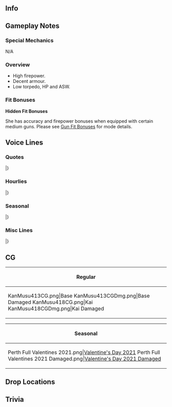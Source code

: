 ==Info==
{{KanmusuInfo|ID=413}}
{{KanmusuInfo|ID=418}}

==Gameplay Notes==
===Special Mechanics===
N/A

===Overview===
* High firepower.
* Decent armour.
* Low torpedo, HP and ASW.

===Fit Bonuses===
{{:{{BASEPAGENAME}}/Equipment Bonuses}}
{{clear}}

'''Hidden Fit Bonuses'''

She has accuracy and firepower bonuses when equipped with certain medium guns. Please see [[Gun Fit Bonuses]] for mode details.

==Voice Lines==
===Quotes===
{{ShipquoteHeader}}
{{ShipquoteKai
|scenario = Introduction
|origin = How are you? 私は、Perth級軽巡洋艦、Perth。HMAS Perth。イギリス生まれ、Australia育ちよ。
|translation = How are you? I'm the Perth-class light cruiser, Perth. The HMAS Perth. I was born in England and raised in Australia.<ref>She was originally a modified ''Leander''-class that was transferred to the Australian Navy.</ref>
}}
{{ShipquoteKai
|scenario = Introduction
|kai=true
|origin = How are you? Perth級軽巡洋艦、Perth。HMAS Perth、来たわ。Australia育ちの力はだてじゃない。さあ、始めましょうか？
|translation = How are you? I'm the Perth-class light cruiser, Perth. HMAS Perth is here. Don't underestimate my strength - I was raised in Australia. Well, shall we get started?
}}
{{ShipquoteKai
|scenario = Library
|origin = Perth級軽巡洋艦、Perth。英国生まれ、Australia育ちです。連合軍、ABDA艦隊の一翼として、南方作戦で、南下する日本艦隊を迎撃しました。重巡Houstonと共に、最後の一撃を図りましたが……守る気持ちは一緒です。
|translation = I'm the Perth-class light cruiser, Perth. I was born in England and raised in Australia. I was part of the Allied Forces' ABDA fleet when we were intercepted by the Japanese Navy heading South during the Southern Strategy. I fought to the last together with the heavy cruiser Houston... Our feelings of protecting each other were mutual.<ref>Both were sunk at the [https://en.wikipedia.org/wiki/Battle_of_Sunda_Strait Battle of Sunda Strait].</ref>
}}
{{ShipquoteKai
|scenario = Secretary 1
|origin = How are you?
|translation = How are you?
}}
{{ShipquoteKai
|scenario = Secretary 2
|origin = I'm good thanks. Yourself?
|translation = I'm good thanks. Yourself?
}}
{{ShipquoteKai
|scenario = Secretary 3
|origin = まあ、いいわ。そんなことより、作戦会議よ。いい？多国籍で構成する艦隊は、何よりその意思疎通は大切……で、提督、あなたちゃんと聞いてますか？
|translation = Well, that's fine. But first we should have a strategy meeting. Listen, for a multinational fleet, communication is the most important... Hey, Admiral, are you listening to me?
}}
{{ShipquoteKai
|scenario = Idle
|origin = Houston？どうした？…なに？ABDA Fleet作戦会議を？今、ここで？まあ、いいけど。ここで？
|translation = Houston? What's the matter? ...What? An ABDA Fleet strategy meeting? Here and now? Well, I don't mind. Right here?
}}
{{ShipquoteKai
|scenario = Secretary Married
|origin = How are you?…そうか。ならいい。私は問題ない。
|translation = How are you? ...Fair enough. That's good. I'm alright, thanks.
}}
{{ShipquoteKai
|scenario = Wedding
|origin = How’s it going? 提督、なにか？……これを私に？そ、そうか。積極検討をする。い…いや…し、します。
|translation = How's it going? Admiral, what is it? ...Is this for me? Re-really. I'll gladly consider it. N... No... I accept.
}}
{{ShipquoteKai
|scenario = Looking At Scores
|origin = Information?仕方ないわね。ここよ。
|translation = Information? That's necessary. Here you go.
}}
{{ShipquoteKai
|scenario = Joining A Fleet
|origin = Amphion…じゃない…Perth、軽巡Perth、出撃します。みんな、続いて。行くわ。
|translation = Amphion... No wait... Perth, light cruiser Perth, sortieing. Everyone, follow me. Let's go.<ref>She was originally built as the HMS ''Amphion''. She was renamed to ''Perth'' when she was transferred to the Australian Navy.</ref>
}}
{{ShipquoteKai
|scenario = Joining A Fleet
|kai=true
|origin = 軽巡Perth、出撃します。みんな、続いて。行くわ。
|translation = Light cruiser Perth, sortieing. Everyone, follow me. Let's go.
}}
{{ShipquoteKai
|scenario = Equipment 1
|origin = んー…まあ、ありかしらね。
|translation = Hmmm... Well, this'll do.
}}
{{ShipquoteKai
|scenario = Equipment 1
|kai=true
|origin = んー…まあ、あり…かしら。Thanks.
|translation = Hmmm... Well... this'll do. Thanks.
}}
{{ShipquoteKai
|scenario = Equipment 2
|origin =お礼は言っておくわ。Thanks。
|translation = Good on ya. Thanks.
}}
{{ShipquoteKai
|scenario = Equipment 2
|kai=true
|origin = なるほど。さすがね。
|translation = I see. Fair enough.
}}
{{ShipquoteKai
|scenario = Equipment 3
|origin = Could be better.
|translation = Could be better.
}}
{{ShipquoteKai
|scenario = Supply
|origin = Thanks。また出撃よ、今度こそ。
|translation = Thanks. I'll get them this time.
}}
{{ShipquoteKai
|scenario = Docking Minor
|origin = 少し下がるわ。仕方ないでしょう。
|translation = I'm stepping back a bit. What else can I do?
}}
{{ShipquoteKai
|scenario = Docking Major
|origin = だいぶやられたわ。この際、しっかり修理するから。
|translation = They really did a number on me. I'll go get this all fixed up right away.
}}
{{ShipquoteKai
|scenario = Construction
|origin = Completed.
|translation = Completed.
}}
{{ShipquoteKai
|scenario = Returning From Sortie
|origin = Fleet is back.
|translation = The fleet is back.
}}
{{ShipquoteKai
|scenario = Starting A Sortie
|origin = ABDA艦隊、軽巡Perth、抜錨。みんな、ついてらっしゃい。今度は負けないわ。
|translation = ABDA Fleet, light cruiser Perth, setting off. Everyone, follow me. I won't lose this time.
}}
{{ShipquoteKai
|scenario = Battle Start
|origin = Enemy in sight。始めましょうか？
|translation = Ememy in sight. Shall we get started?
}}
{{ShipquoteKai
|scenario = Attack
|origin = 逃がすな。打て！
|translation = You're not getting away. Fire!
}}
{{ShipquoteKai
|scenario = Air Battle/Daytime Spotting/Night Battle Attack
|origin = 今だ。打て！
|translation = Now. Fire!
}}
{{ShipquoteKai
|scenario = Night Battle
|origin = 艦隊は夜戦に移行する。敵の雷撃にも注意せよ。突撃！
|translation = The fleet is moving to night battle. Beware of enemy torpedoes. Charge!<ref>She was sunk by torpedoes during night battle.</ref>
}}
{{ShipquoteKai
|scenario = MVP
|origin = Couldn’t be better。まあ、そうなるわね。仕方ないわ。頂いておきます。
|translation = Couldn't be better. Well that's how it is. I'll have to accept this then.
}}
{{ShipquoteKai
|scenario = Minor Damage 1
|origin = ぐぅ！やるな.
|translation = Gah! Now you've done it.
}}
{{ShipquoteKai
|scenario = Minor Damage 2
|origin = やらせない！
|translation = Oh no you don't!
}}
{{ShipquoteKai
|scenario = Major Damage
|origin = あはぁーぐぅ！被弾？可燃物を投棄。消火を急げ。魚雷でも直撃しない限り、沈むものか！
|translation = Aaah, gah! I'm hit? Throw the inflammables overboard. Hurry with the fire fighting. I won't sink to anything less than a direct torpedo strike!
}}
{{ShipquoteKai
|scenario = Sunk
|origin = 直撃……私に……そうか…沈むのね。…別にいいわ。……けど、まだ大事なこと…言ってない……はぁ…提督、私…私…あなたに…
|translation = I've... taken a direct hit... I see... I'm sinking... I don't mind... But, there's something important... I haven't told you yet... Ahh... Admiral, I... I... 
}}
|} <references/>

{{clear}}

===Hourlies===
{{ShipquoteHeader | type = hourly}}
{{ShipquoteKai
|scenario = 00:00
|kai = true
|origin = 私、Perthが、あなたの秘書艦というわけね。了解よ。なに、その目？問題ないわ。見てなさい。
|translation = So I, Perth, will be your secretary ship? Understood. What's that look for? I'll be alright. Just watch.
}}
{{ShipquoteKai
|scenario = 01:00 
|kai = true
|origin = It's 1 o'clock.以上。
|translation = It's 1 o'clock. That is all.
}}
{{ShipquoteKai
|scenario = 02:00 
|kai = true
|origin = It's 2 o'clock.以上……なに？
|translation = It's 2 o'clock. That is... What?
}}
{{ShipquoteKai
|scenario = 03:00 
|kai = true
|origin = It's 3 o'clo…何、その目？言いたいことがあれば、はっきり言ったらどう？
|translation = It's 3 o'clo... What's that look for? If you have something to say, out with it.
}}
{{ShipquoteKai
|scenario = 04:00 
|kai = true
|origin = It's 4 o'clock. 何だ、お茶が欲しかったのか？早くはっきり言えばいいのに。はい。
|translation = It's 4 o'clock. Oh, you just wanted some tea? You should've said so sooner. Here.
}}
{{ShipquoteKai
|scenario = 05:00 |kai = true
|origin = It's 5 o'clock. Cuppa、お代わり 、入る？いいのよ、別に。
|translation = It's 5 o'clock. Would you like another cuppa? No worries, I'll get you one.
}}
{{ShipquoteKai
|scenario = 06:00 |kai = true
|origin = Good morning. It's 6 o'clock.
|translation = Good morning. It's 6 o'clock.
}}
{{ShipquoteKai
|scenario = 07:00 |kai = true
|origin = It's 7 o'clock. Perth特製continental breakfastをどうぞ。紅茶はEarl Greyでいい？はい、どうぞ。
|translation = It's 7 o'clock. Here's my special continental breakfast. Would you like some Earl Grey? Here you go.
}}
{{ShipquoteKai
|scenario = 08:00 |kai = true
|origin = It's 8 o'clock. 朝食はお口に合った？ならいいけど。
|translation = It's 8 o'clock. Did you like breakfast? That's great.
}}
{{ShipquoteKai
|scenario = 09:00 |kai = true
|origin = It's 9 o'clock. あぁ、Houstonが出港したわ。私達も、続きましょう。
|translation = It's 9 o'clock. Ah, Houston has left port. We should go too.
}}
{{ShipquoteKai
|scenario = 10:00 |kai = true
|origin = It's 10 o'clock. ABDA Fleet、出撃。えへぇ、ほっとするわね、この陣容。
|translation = It's 10 o'clock. ABDA Fleet, sortie. Ehe, this formation makes me feel safe.
}}
{{ShipquoteKai
|scenario = 11:00 |kai = true
|origin = It's 11 o'clock. 演習終了。
|translation = It's 11 o'clock. Exercises complete.
}}
{{ShipquoteKai
|scenario = 12:00 |kai = true
|origin = It's noon. Perth特製lunch sandwichをどうぞ。
|translation = It's noon. Have some of my special lunch sandwiches.
}}
{{ShipquoteKai
|scenario = 13:00 |kai = true
|origin = It's 1 o'clock. 美味しいかった？…なに？あぁ、それは発酵食品の一種で、健康にいいのよ。Maybe。
|translation = It's 1 o'clock. Was it good? ...What? Ah, that's a kind of fermented food that's good for you. Maybe<ref>Vegemite, an Australian food spread.</ref>.
}}
{{ShipquoteKai
|scenario = 14:00 |kai = true
|origin = It's 2... 提督、前方に艦影、艦種…軽巡…De Ruyter。ABDA Fleet、合流します。
|translation = It's 2... Admiral, there's a silhouette up ahead, the class is... a light cruiser... De Ruyter. ABDA Fleet, linking up.
}}
{{ShipquoteKai
|scenario = 15:00 |kai = true
|origin = It's 3 o'clock. 前方より、重巡Houston。合流します。よし、彼女も健在です。
|translation = It's 3 o'clock. Heavy cruiser Houston is up ahead. We're linking up. Great, she's alright.
}}
{{ShipquoteKai
|scenario = 16:00 |kai = true
|origin = It's 4 o'clock. 提督、前方よりさらに友軍艦隊。重巡class、最上、三隈。その後方に、駆逐艦敷波。我が艦隊に続行、合流します。
|translation = It's 4 o'clock. Admiral, there's another friendly fleet up ahead. Heavy cruiser-class, Mogami, Mikuma. Behind them, destroyer Shikinami. Our fleet will continue on and link up with them.
}}
{{ShipquoteKai
|scenario = 17:00 |kai = true
|origin = It's 5 o'clock. 静かな海…夕日が綺麗。この時代…この時間…大切ですね？
|translation = It's 5 o'clock. What peaceful seas... The sunset is beautiful. This era... this time... is precious isn't it?
}}
{{ShipquoteKai
|scenario = 18:00 |kai = true
|origin = It's 6 o'clock. 夕食はどうするの？
|translation = It's 6 o'clock. What's for dinner?
}}
{{ShipquoteKai
|scenario = 19:00 |kai = true
|origin = It's 7 o'clock. これは…提督が作ったの？美味しいそう。せっかくだから…はむ…ん！美味しい！
|translation = It's 7 o'clock. You... made this, Admiral? It looks good. I'll help myself... *nom*... Mmm! It's good!
}}
{{ShipquoteKai
|scenario = 20:00 |kai = true
|origin = It's 8 o'clock. 提督、料理上手なのね。どこで修業したていうの？
|translation = It's 8 o'clock. Admiral, you're good at cooking. Where did you learn how to cook?
}}
{{ShipquoteKai
|scenario = 21:00 |kai = true
|origin = It's 9 o'clo…ん？どなた？……あなたは…敷波？どうしたの、こんな時間に？これは…差し入れ？Thanks。嬉しいわ。
|translation = It's 9 o'clo... Hmmm? Who is it? ...You're... Shikinami? What are you doing out this late? You brought... some snacks? Thanks. I appreciate it.
}}
{{ShipquoteKai
|scenario = 22:00 |kai = true
|origin = It's 10 o'clock. いい子たちね。私は嫌いじゃない。何、その顔？いいじゃない、別に。
|translation = It's 10 o'clock. They're such good girls. I don't mind. What's that look for? What's wrong with that?
}}
{{ShipquoteKai
|scenario = 23:00 |kai = true
|origin = It's 11 o'clock. 提督、本日もお疲れ様。明日も頑張りましょう。Good night。
|translation = It's 11 o'clock. Admiral, good work today. Let's work hard tomorrow too. Good night.
}}
|} <references/>

{{clear}}

===Seasonal===
{{SeasonalHeaderOld}}
{{SeasonalQuote
|scenario = [[Seasonal/Setsubun_2020|Setsubun 2020]]
|origin = ABDA Fleetのセッツブーンmonster…つまり鬼は、私Perthが引き受けます。か、かかてらっしゃい！
|translation =	The ABDA Fleet's Setsubun monster... by which I mean Oni, will be me. Br-bring it on!
|audio = Perth_Setsubun_2020_Secretary_1.mp3
|notes = 
}}
{{SeasonalQuote
|scenario = [[Seasonal/Valentine%27s_Day_2020|Valentine's Day 2020]]
|origin = 	提督、これをどうぞ。いえ、深い意味はありません。Earl Greyと一緒に、どぞ召し上がってください。
|translation =	Admiral, please take this. No, there's no deeper meaning to this. Please have it with some Earl Grey.
|audio = Perth_Valentines_2020_Secretary_1.mp3
|notes = 
}}
{{SeasonalQuote
|scenario = [[Seasonal/White_Day_2020|White Day 2020]]
|origin = これを私に？そんな！い、いえ。Thanks。あぁ、どうしよう？少し…嬉しい。
|translation =	Is this for me? No way! I-it's nothing. Thanks. Oh no. I'm kind of... happy.
|audio = Perth_White_Day_2020_Secretary_1.mp3
|notes = 
}}
{{SeasonalQuote
|scenario = [[Seasonal/Seventh_Anniversary|7th Anniversary]]
|origin = 7th Fleet Anniversary, congratulations!
|translation =	It's the 7th Fleet Anniversary, congratulations!
|audio = Perth_7th_Anniversary_Secretary_1.mp3
|notes = 
}}
{{SeasonalQuote
|scenario = [[Seasonal/Rainy_Season_2020|Rainy Season 2020]]
|origin = ABDA Teruteru Dollですか？De Ruyter、あなた、上手ですね。私も作ってみます。ん…ん…？む、難しい。
|translation =	An ABDA Teruteru Doll? De Ruyter, you're really good at this. I want to try make one too. Hmmm... hmm..? Th-this is tricky.
|audio = Perth_Rainy_Season_2020_Secretary_1.mp3
|notes = 
}}
{{SeasonalQuote
|scenario = [[Seasonal/Autumn_2020|Autumn 2020]]
|origin = この国の秋祭り、Autumn Festival、いいな。私は、この感じ、嫌いじゃない。…提督も？
|translation =	So this is the Autumn Festival celebrated here. It's nice. I kinda like how it feels... What about you, Admiral?
|audio = Perth_Autumn_2020_Secretary_1.mp3
|notes = 
}}
{{SeasonalQuote
|scenario = [[Seasonal/Christmas_2020|Christmas 2020]]
|origin = Old Lady、あなたもここに？あぁ、私も。そうだ、ケーキを取ってこよう。こんなクリスマスも、いいな。
|translation =	Old Lady, you'll be here? Ah, I will too. I know, I'll get some cake. Christmas here is nice too.
|audio = Perth_Christmas_2020_Secretary_1.mp3
|notes = 
}}
{{SeasonalQuote
|scenario = [[Seasonal/End_of_Year_2020|End of Year 2020]]
|origin = 了解。鎮守府大掃除、Perth、参加します。私は、この「ゾウキンガケ」っというのを…あぁ、腰が！ 
|translation =	Understood. I, Perth, will participate in the Naval Base Spring Clean. I'll do this "floor mopping"... Ah, this posture is...! 
|audio = Perth_Year_End_2020_Secretary_1.mp3
|notes = 
}}
{{SeasonalQuote
|scenario = [[Seasonal/Eighth_Anniversary|8th Anniversary]]
|origin = 8th Fleet Anniversary, congratulations!
|translation =		Congratulations on the fleet's 8th Anniversary!
|audio = Perth_8th Anniversary_Secretary_1.mp3
|notes = 
}}
|}<references/>

{{clear}}

===Misc Lines===
{{SeasonalHeaderOld}}
{{SeasonalQuote
|scenario = [[Fall 2019 Event]]
|origin = 前方に友軍艦隊、敵と交戦中。ABDA Fleet、突入せよ！
|translation =	Friendly fleet ahead currently engaged with enemy forces. ABDA Fleet, charge!
|audio = Ship_Voice_Perth_Kai_Fall_2019_Event_Friend_Fleet_1.mp3
|notes = Friend Fleet 1
}}
{{SeasonalQuote
|scenario = [[Fall 2019 Event]]
|origin = Perth、了解。友軍艦隊を援護する。増速！
|translation =	Perth, acknowledging. We'll support the friendly fleet. Increase speed!
|audio = Ship_Voice_Perth_Kai_Fall_2019_Event_Friend_Fleet_2.mp3
|notes = Friend Fleet 2
}}
|}<references/>

{{clear}}

==CG==
{| class="mw-collapsible mw-collapsed wikitable" style="width: 100%;"
!Regular
|-
|<gallery>
KanMusu413CG.png|Base
KanMusu413CGDmg.png|Base Damaged
KanMusu418CG.png|Kai
KanMusu418CGDmg.png|Kai Damaged
</gallery>
|}

{| class="mw-collapsible mw-collapsed wikitable" style="width: 100%;"
!Seasonal
|-
|<gallery>
Perth Full Valentines 2021.png|[[Seasonal/Valentine's_Day_2021|Valentine's Day 2021]]
Perth Full Valentines 2021 Damaged.png|[[Seasonal/Valentine's_Day_2021|Valentine's Day 2021 Damaged]]
</gallery>
|}

==Drop Locations==

==Trivia==

{{Shiplist}}